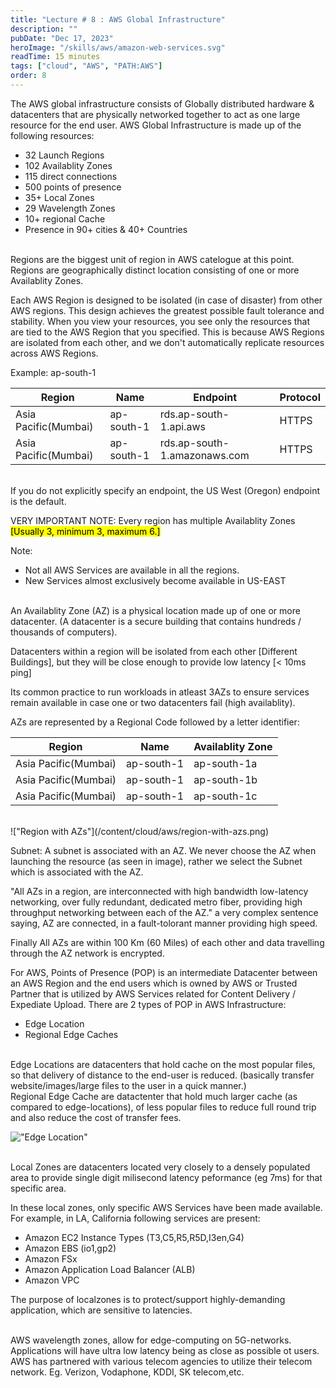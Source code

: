 ```yaml
---
title: "Lecture # 8 : AWS Global Infrastructure"
description: ""
pubDate: "Dec 17, 2023"
heroImage: "/skills/aws/amazon-web-services.svg"
readTime: 15 minutes
tags: ["cloud", "AWS", "PATH:AWS"]
order: 8
---
```



<Section link="intro-to-aws-infrastructure" title="Introduction" />
The AWS global infrastructure consists of Globally distributed hardware & datacenters
that are physically networked together to act as one large resource for the end user.
AWS Global Infrastructure is made up of the following resources:
<ul class="list-disc pl-6">
	<li>32 Launch Regions</li>
	<li>102 Availablity Zones</li>
	<li>115 direct connections</li>
	<li>500 points of presence</li>
	<li>35+ Local Zones</li>
	<li>29 Wavelength Zones</li>
	<li>10+ regional Cache</li>
	<li>Presence in 90+ cities & 40+ Countries</li>
</ul>
<br />
<Section link="region" title="Region" />
Regions are the biggest unit of region in AWS catelogue at this point. Regions are
geographically distinct location consisting of one or more Availablity Zones.

Each AWS Region is designed to be isolated (in case of disaster) from other AWS regions. This design achieves the greatest possible fault tolerance and stability.
When you view your resources, you see only the resources that are tied to the AWS Region that you specified. This is because AWS Regions are isolated from each other, and we don't automatically replicate resources across AWS Regions.

Example: ap-south-1

| Region               | Name       | Endpoint                     | Protocol |
| -------------------- | ---------- | ---------------------------- | -------- |
| Asia Pacific(Mumbai) | ap-south-1 | rds.ap-south-1.api.aws       | HTTPS    |
| Asia Pacific(Mumbai) | ap-south-1 | rds.ap-south-1.amazonaws.com | HTTPS    |

<br />
If you do not explicitly specify an endpoint, the US West (Oregon) endpoint is the
default.

VERY IMPORTANT NOTE: Every region has multiple Availablity Zones <mark>[Usually 3, minimum 3, maximum 6.]</mark>

Note:

<ul class="list-disc pl-6">
	<li>Not all AWS Services are available in all the regions.</li>
	<li>New Services almost exclusively become available in US-EAST</li>
</ul>

<br />
<Section link="az" title="Availablity Zones" />
An Availablity Zone (AZ) is a physical location made up of one or more
datacenter. (A datacenter is a secure building that contains hundreds /
thousands of computers).

Datacenters within a region will be isolated from each other [Different Buildings], but they will be close enough to provide low latency [&lt; 10ms ping]

Its common practice to run workloads in atleast 3AZs to ensure services remain available in case one or two datacenters fail (high availablity).

AZs are represented by a Regional Code followed by a letter identifier:

| Region               | Name       | Availablity Zone |
| -------------------- | ---------- | ---------------- |
| Asia Pacific(Mumbai) | ap-south-1 | ap-south-1a      |
| Asia Pacific(Mumbai) | ap-south-1 | ap-south-1b      |
| Asia Pacific(Mumbai) | ap-south-1 | ap-south-1c      |

<br />
!["Region with AZs"](/content/cloud/aws/region-with-azs.png)

Subnet:
A subnet is associated with an AZ. We never choose the AZ when launching the resource (as seen in image), rather we select the Subnet which is associated with the AZ.

"All AZs in a region, are interconnected with high bandwidth low-latency networking, over fully redundant, dedicated metro fiber, providing high throughput networking between each of the AZ."
a very complex sentence saying, AZ are connected, in a fault-tolorant manner providing high speed.

Finally All AZs are within 100 Km (60 Miles) of each other and data travelling through the AZ network is encrypted.

<Section link="az" title="Points of Presence" />
For AWS, Points of Presence (POP) is an intermediate Datacenter between an AWS Region
and the end users which is owned by AWS or Trusted Partner that is utilized by AWS
Services related for Content Delivery / Expediate Upload. There are 2 types of POP
in AWS Infrastructure:
<ul class="list-disc pl-6">
	<li>Edge Location</li>
	<li>Regional Edge Caches</li>
</ul>

<br />
<Section link="edge-location" title="Edge Location" />
Edge Locations are datacenters that hold cache on the most popular files, so
that delivery of distance to the end-user is reduced. (basically transfer
website/images/large files to the user in a quick manner.)

<br />
<Section link="regional-edge-cache" title="Regional Edge Cache" />
Regional Edge Cache are datactenter that hold much larger cache (as compared to
edge-locations), of less popular files to reduce full round trip and also reduce
the cost of transfer fees.

!["Edge Location"](/content/cloud/aws/edge-location.svg)

<br />
<Section link="local-zones" title="Local Zones" />
Local Zones are datacenters located very closely to a densely populated area to
provide single digit milisecond latency peformance (eg 7ms) for that specific
area.

In these local zones, only specific AWS Services have been made available. For example, in LA, California following services are present:

<ul class="list-disc pl-6">
	<li>Amazon EC2 Instance Types (T3,C5,R5,R5D,I3en,G4)</li>
	<li>Amazon EBS (io1,gp2)</li>
	<li>Amazon FSx</li>
	<li>Amazon Application Load Balancer (ALB)</li>
	<li>Amazon VPC</li>
</ul>

The purpose of localzones is to protect/support highly-demanding application, which are sensitive to latencies.

<br/>
<Section link="wavelength-zones" title="Wavelength Zones" />
AWS wavelength zones, allow for edge-computing on 5G-networks. Applications will have ultra low latency being as close as possible ot users.
AWS has partnered with various telecom agencies to utilize their telecom network. Eg. Verizon, Vodaphone, KDDI, SK telecom,etc.